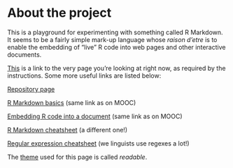 
# About the project

This is a playground for experimenting with something called R Markdown. It seems to be a fairly simple mark-up language whose _raison d'etre_ is to enable the embedding of "live" R code into web pages and other interactive documents. 

[This](https://jkruohon.github.io/IODS-project/) is a link to the very page you're looking at right now, as required by the instructions. Some more useful links are listed below:


[Repository page](https://github.com/jkruohon/IODS-project)

[R Markdown basics](http://rmarkdown.rstudio.com/authoring_basics.html) (same link as on MOOC)

[Embedding R code into a document](http://rmarkdown.rstudio.com/authoring_rcodechunks.html) (same link as on MOOC)

[R Markdown cheatsheet](https://www.rstudio.com/wp-content/uploads/2015/03/rmarkdown-reference.pdf) (a different one!)

[Regular expression cheatsheet](https://www.rstudio.com/wp-content/uploads/2016/09/RegExCheatsheet.pdf) (we linguists use regexes a lot!)

The [theme](http://bootswatch.com/) used for this page is called _readable_.
